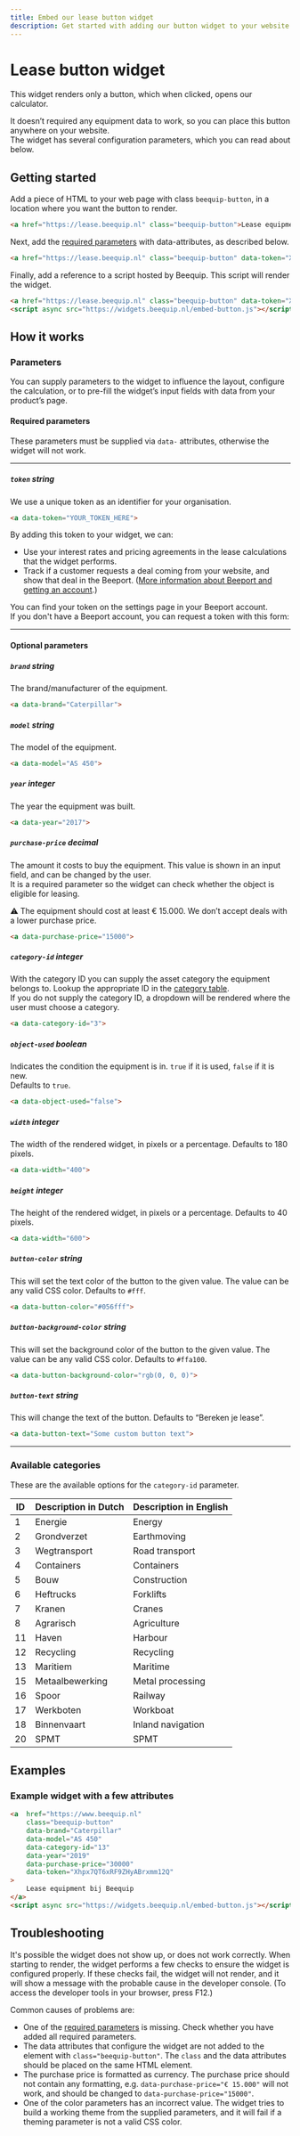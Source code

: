 ```yaml
---
title: Embed our lease button widget
description: Get started with adding our button widget to your website
---
```



# Lease button widget

This widget renders only a button, which when clicked, opens our calculator.

It doesn’t required any equipment data to work, so you can place this button anywhere on your website.  
The widget has several configuration parameters, which you can read about below.

## Getting started

Add a piece of HTML to your web page with class `beequip-button`, in a location where you want the button to render.

```html
<a href="https://lease.beequip.nl" class="beequip-button">Lease equipment bij Beequip</a>
```

Next, add the [required parameters](#required-parameters) with data-attributes, as described below.

```html
<a href="https://lease.beequip.nl" class="beequip-button" data-token="Xhpx7QT6xRF9ZHyABrxmm12Q">Lease equipment bij Beequip</a>
```

Finally, add a reference to a script hosted by Beequip. This script will render the widget.

```html
<a href="https://lease.beequip.nl" class="beequip-button" data-token="Xhpx7QT6xRF9ZHyABrxmm12Q">Lease equipment bij Beequip</a>
<script async src="https://widgets.beequip.nl/embed-button.js"></script>
```

## How it works

### Parameters

You can supply parameters to the widget to influence the layout, configure the calculation,
or to pre-fill the widget’s input fields with data from your product’s page.

#### Required parameters

These parameters must be supplied via `data-` attributes, otherwise the widget will not work.

---

##### `token` string

We use a unique token as an identifier for your organisation.

```html
<a data-token="YOUR_TOKEN_HERE">
```

By adding this token to your widget, we can:

-   Use your interest rates and pricing agreements in the lease calculations that the widget performs.
-   Track if a customer requests a deal coming from your website, and show that deal
    in the Beeport. ([More information about Beeport and getting an account](https://www.beequip.nl/beeport/).)

You can find your token on the settings page in your Beeport account.  
If you don't have a Beeport account, you can request a token with this form:

<RequestToken />

---

#### Optional parameters

##### `brand` string

The brand/manufacturer of the equipment.

```html
<a data-brand="Caterpillar">
```

##### `model` string

The model of the equipment.

```html
<a data-model="AS 450">
```

##### `year` integer

The year the equipment was built.

```html
<a data-year="2017">
```

##### `purchase-price` decimal

The amount it costs to buy the equipment. This value is shown in an input field, and
can be changed by the user.  
It is a required parameter so the widget can check whether the object is eligible for leasing.

⚠ The equipment should cost at least € 15.000. We don’t accept deals with a lower purchase price.

```html
<a data-purchase-price="15000">
```

##### `category-id` integer

With the category ID you can supply the asset category the equipment belongs to. Lookup the appropriate ID in
the [category table](#available-categories).  
If you do not supply the category ID, a dropdown will be rendered where the user must choose a category.

```html
<a data-category-id="3">
```

##### `object-used` boolean

Indicates the condition the equipment is in. `true` if it is used, `false` if it is new.  
Defaults to `true`.

```html
<a data-object-used="false">
```

##### `width` integer

The width of the rendered widget, in pixels or a percentage. Defaults to 180 pixels.

```html
<a data-width="400">
```

##### `height` integer

The height of the rendered widget, in pixels or a percentage. Defaults to 40 pixels.

```html
<a data-width="600">
```

##### `button-color` string

This will set the text color of the button to the given value. The value
can be any valid CSS color. Defaults to `#fff`.

```html
<a data-button-color="#056fff">
```

##### `button-background-color` string

This will set the background color of the button to the given value. The value
can be any valid CSS color. Defaults to `#ffa100`.

```html
<a data-button-background-color="rgb(0, 0, 0)">
```

##### `button-text` string

This will change the text of the button. Defaults to “Bereken je lease”.

```html
<a data-button-text="Some custom button text">
```

---

### Available categories

These are the available options for the `category-id` parameter.

| ID  | Description in Dutch | Description in English |
| --- | -------------------- | ---------------------- |
| 1   | Energie              | Energy                 |
| 2   | Grondverzet          | Earthmoving            |
| 3   | Wegtransport         | Road transport         |
| 4   | Containers           | Containers             |
| 5   | Bouw                 | Construction           |
| 6   | Heftrucks            | Forklifts              |
| 7   | Kranen               | Cranes                 |
| 8   | Agrarisch            | Agriculture            |
| 11  | Haven                | Harbour                |
| 12  | Recycling            | Recycling              |
| 13  | Maritiem             | Maritime               |
| 15  | Metaalbewerking      | Metal processing       |
| 16  | Spoor                | Railway                |
| 17  | Werkboten            | Workboat               |
| 18  | Binnenvaart          | Inland navigation      |
| 20  | SPMT                 | SPMT                   |

## Examples

### Example widget with a few attributes

```html
<a  href="https://www.beequip.nl"
    class="beequip-button"
    data-brand="Caterpillar"
    data-model="AS 450"
    data-category-id="13"
    data-year="2019"
    data-purchase-price="30000"
    data-token="Xhpx7QT6xRF9ZHyABrxmm12Q"
>
    Lease equipment bij Beequip
</a>
<script async src="https://widgets.beequip.nl/embed-button.js"></script>
```

## Troubleshooting

It's possible the widget does not show up, or does not work correctly. When starting to render, the widget performs a few checks to ensure the widget is configured properly. If these checks fail, the widget will not render, and it will show a message with the probable cause in the developer console. (To access the developer tools in your browser, press F12.)

Common causes of problems are:

-   One of the [required parameters](#required-parameters) is missing. Check whether you have added all required parameters.
-   The data attributes that configure the widget are not added to the element with `class="beequip-button"`. The `class` and
    the data attributes should be placed on the same HTML element.
-   The purchase price is formatted as currency. The purchase price should not contain any formatting, e.g. `data-purchase-price="€ 15.000"` will not work, and should be changed to `data-purchase-price="15000"`.
-   One of the color parameters has an incorrect value. The widget tries to build a working theme from the supplied parameters, and it will fail if a theming parameter is not a valid CSS color.
